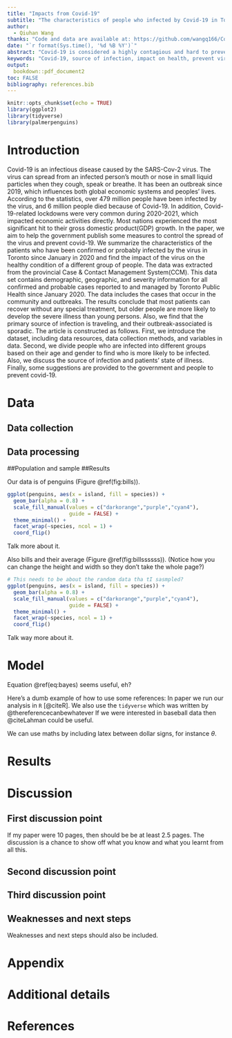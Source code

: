 ---
title: "Impacts from Covid-19"
subtitle: "The characteristics of people who infected by Covid-19 in Toronto since 2020"
author: 
  - Qiuhan Wang
thanks: "Code and data are available at: https://github.com/wangq166/Covid-19-Research.git"
date: "`r format(Sys.time(), '%d %B %Y')`"
abstract: "Covid-19 is considered a highly contagious and hard to prevent virus and it breakouts in 2019, which profoundly influenced global economics and peoples’ lives. Provincial Case & Contact Management System provides confirmed cases numbers and extra information. To help the government and citizens control the spread of the virus, we analyze the characteristics of people who are more likely to be infected and how do they be infected. We find that covid-19 can infect people of any age, and their main infected resource is traveling, but it brings more severe results to the elder. "
keywords: "Covid-19, source of infection, impact on health, prevent virus"
output:
  bookdown::pdf_document2
toc: FALSE
bibliography: references.bib
---

```{r setup, include=FALSE}
knitr::opts_chunk$set(echo = TRUE)
library(ggplot2)
library(tidyverse)
library(palmerpenguins)
```

# Introduction

Covid-19 is an infectious disease caused by the SARS-Cov-2 virus. The virus can spread from an infected person’s mouth or nose in small liquid particles when they cough, speak or breathe. It has been an outbreak since 2019, which influences both global economic systems and peoples’ lives. According to the statistics, over 479 million people have been infected by the virus, and 6 million people died because of Covid-19. In addition, Covid-19-related lockdowns were very common during 2020-2021, which impacted economic activities directly. Most nations experienced the most significant hit to their gross domestic product(GDP) growth. In the paper, we aim to help the government publish some measures to control the spread of the virus and prevent covid-19. We summarize the characteristics of the patients who have been confirmed or probably infected by the virus in Toronto since January in 2020 and find the impact of the virus on the healthy condition of a different group of people. 
The data was extracted from the provincial Case & Contact Management System(CCM). This data set contains demographic, geographic, and severity information for all confirmed and probable cases reported to and managed by Toronto Public Health since January 2020. The data includes the cases that occur in the community and outbreaks. The results conclude that most patients can recover without any special treatment, but older people are more likely to develop the severe illness than young persons. Also, we find that the primary source of infection is traveling, and their outbreak-associated is sporadic.
The article is constructed as follows. First, we introduce the dataset, including data resources, data collection methods, and variables in data. Second, we divide people who are infected into different groups based on their age and gender to find who is more likely to be infected. Also, we discuss the source of infection and patients’ state of illness. Finally, some suggestions are provided to the government and people to prevent covid-19.



# Data
## Data collection
## Data processing
##Population and sample
##Results

Our data is of penguins (Figure \@ref(fig:bills)).

```{r bills, fig.cap="Bills of penguins", echo = FALSE}
ggplot(penguins, aes(x = island, fill = species)) +
  geom_bar(alpha = 0.8) +
  scale_fill_manual(values = c("darkorange","purple","cyan4"),
                    guide = FALSE) +
  theme_minimal() +
  facet_wrap(~species, ncol = 1) +
  coord_flip()
```

Talk more about it.

Also bills and their average (Figure \@ref(fig:billssssss)). (Notice how you can change the height and width so they don't take the whole page?)

```{r billssssss, fig.cap="More bills of penguins", echo = FALSE, fig.width=8, fig.height=4}

# This needs to be about the random data tha tI sasmpled?
ggplot(penguins, aes(x = island, fill = species)) +
  geom_bar(alpha = 0.8) +
  scale_fill_manual(values = c("darkorange","purple","cyan4"),
                    guide = FALSE) +
  theme_minimal() +
  facet_wrap(~species, ncol = 1) +
  coord_flip()
```

Talk way more about it. 



# Model

\begin{equation}
Pr(\theta | y) = \frac{Pr(y | \theta) Pr(\theta)}{Pr(y)}  (\#eq:bayes)
\end{equation}

Equation \@ref(eq:bayes) seems useful, eh?

Here's a dumb example of how to use some references: In paper we run our analysis in `R` [@citeR]. We also use the `tidyverse` which was written by @thereferencecanbewhatever If we were interested in baseball data then @citeLahman could be useful. 

We can use maths by including latex between dollar signs, for instance $\theta$.


# Results

# Discussion

## First discussion point

If my paper were 10 pages, then should be be at least 2.5 pages. The discussion is a chance to show off what you know and what you learnt from all this. 

## Second discussion point

## Third discussion point

## Weaknesses and next steps

Weaknesses and next steps should also be included.

\newpage

\appendix

# Appendix {-}


# Additional details


\newpage


# References


